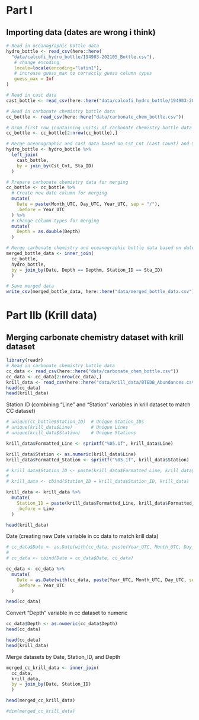 # Part I
## Importing data (dates are wrong i think)

```r

# Read in oceanographic bottle data
hydro_bottle <- read_csv(here::here(
  "data/calcofi_hydro_bottle/194903-202105_Bottle.csv"),
   # change encoding
   locale=locale(encoding="latin1"),
   # increase guess_max to correctly guess column types
   guess_max = Inf
)

# Read in cast data
cast_bottle <- read_csv(here::here("data/calcofi_hydro_bottle/194903-202105_Cast.csv"))

# Read in carbonate chemistry bottle data
cc_bottle <- read_csv(here::here("data/carbonate_chem_bottle.csv"))

# Drop first row (containing units) of carbonate chemistry bottle data
cc_bottle <- cc_bottle[2:nrow(cc_bottle),]

# Merge oceanographic and cast data based on Cst_Cnt (Cast Count) and Sta_ID (Station ID)
hydro_bottle <- hydro_bottle %>%
  left_join(
    cast_bottle,
    by = join_by(Cst_Cnt, Sta_ID)
  )

# Prepare carbonate chemistry data for merging
cc_bottle <- cc_bottle %>%
  # Create new date column for merging
  mutate(
    Date = paste(Month_UTC, Day_UTC, Year_UTC, sep = "/"),
    .before = Year_UTC
  ) %>%
  # Change column types for merging
  mutate(
    Depth = as.double(Depth)
  )

# Merge carbonate chemistry and oceanographic bottle data based on date, location, and depth
merged_bottle_data <- inner_join(
  cc_bottle, 
  hydro_bottle,
  by = join_by(Date, Depth == Depthm, Station_ID == Sta_ID)
  )

# Save merged data
write_csv(merged_bottle_data, here::here("data/merged_bottle_data.csv"))
```

# Part IIb (Krill data)
## Merging carbonate chemistry dataset with krill dataset

```r
library(readr)
# Read in carbonate chemistry bottle data
cc_data <- read_csv(here::here("data/carbonate_chem_bottle.csv"))
cc_data <- cc_data[2:nrow(cc_data),]
krill_data <- read_csv(here::here("data/krill_data/BTEDB_Abundances.csv"))
head(cc_data)
head(krill_data)
```
Station ID (combining "Line" and "Station" variables in krill dataset to match CC dataset)

```r
# unique(cc_bottle$Station_ID)  # Unique Station_IDs
# unique(krill_data$Line)       # Unique Lines
# unique(krill_data$Station)    # Unique Stations

krill_data$Formatted_Line <- sprintf("%05.1f", krill_data$Line)

krill_data$Station <- as.numeric(krill_data$Line)
krill_data$Formatted_Station <- sprintf("%05.1f", krill_data$Station)

# krill_data$Station_ID <- paste(krill_data$Formatted_Line, krill_data$Formatted_Station, sep = " ")
# 
# krill_data <- cbind(Station_ID = krill_data$Station_ID, krill_data)

krill_data <- krill_data %>%
  mutate(
    Station_ID = paste(krill_data$Formatted_Line, krill_data$Formatted_Station, sep = " "),
    .before = Line
  )

head(krill_data)
```

Date (creating new Date variable in cc data to match krill data)

```r
# cc_data$Date <- as.Date(with(cc_data, paste(Year_UTC, Month_UTC, Day_UTC, sep = "-")), format = "%Y-%m-%d")
# 
# cc_data <- cbind(Date = cc_data$Date, cc_data)

cc_data <- cc_data %>%
  mutate(
    Date = as.Date(with(cc_data, paste(Year_UTC, Month_UTC, Day_UTC, sep = "-")), format = "%Y-%m-%d"),
    .before = Year_UTC
  )

head(cc_data)

```

Convert "Depth" variable in cc dataset to numeric

```r
cc_data$Depth <- as.numeric(cc_data$Depth)
head(cc_data)
```

```r
head(cc_data)
head(krill_data)
```

Merge datasets by Date, Station_ID, and Depth
```r
merged_cc_krill_data <- inner_join(
  cc_data, 
  krill_data,
  by = join_by(Date, Station_ID)
  )

head(merged_cc_krill_data)

#dim(merged_cc_krill_data)
```



